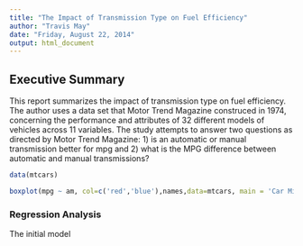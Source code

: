 ```yaml
---
title: "The Impact of Transmission Type on Fuel Efficiency"
author: "Travis May"
date: "Friday, August 22, 2014"
output: html_document
---
```


## Executive Summary
This report summarizes the impact of transmission type on fuel efficiency. The author uses a data set that Motor Trend Magazine construced in 1974, concerning the performance and attributes of 32 different models of vehicles across 11 variables. The study attempts to answer two questions as directed by Motor Trend Magazine: 1) is an automatic or manual transmission better for mpg and 2) what is the MPG difference between automatic and manual transmissions?


```r
data(mtcars)
```



```r
boxplot(mpg ~ am, col=c('red','blue'),names,data=mtcars, main = 'Car Mileage Data',xlab='Automatic(0) vs. Manual Transmission (1)',ylab='Miles Per Gallon')
```

### Regression Analysis
The initial model
